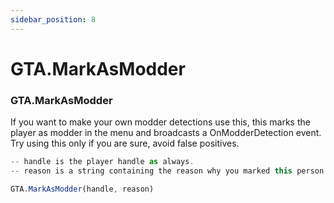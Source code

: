 ```yaml
---
sidebar_position: 8
---
```


# GTA.MarkAsModder

### GTA.MarkAsModder
If you want to make your own modder detections use this, this marks the player as modder in the menu and broadcasts a OnModderDetection event.
Try using this only if you are sure, avoid false positives.

```jsx title="MarkAsModder Example"
-- handle is the player handle as always.
-- reason is a string containing the reason why you marked this person as a modder.

GTA.MarkAsModder(handle, reason)
```